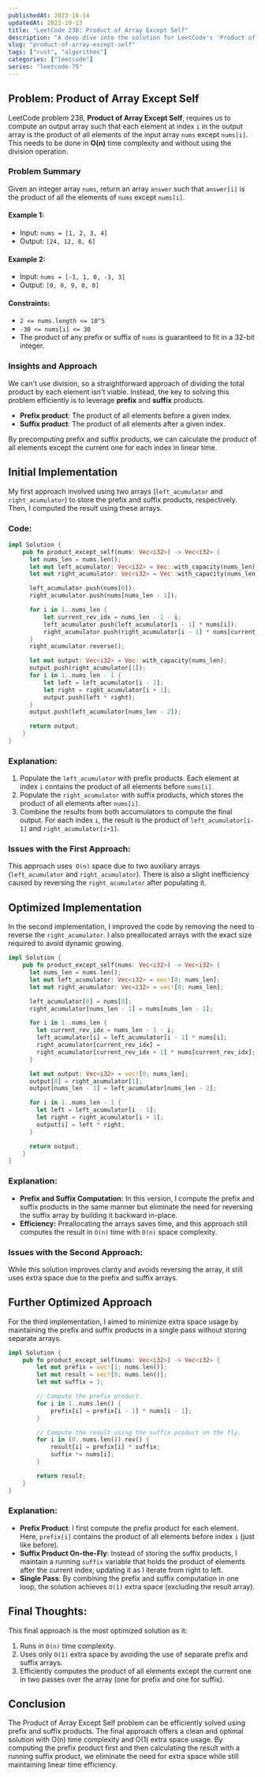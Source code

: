 ```yaml
---
publishedAt: 2023-10-14
updatedAt: 2023-10-13
title: "LeetCode 238: Product of Array Except Self"
description: "A deep dive into the solution for LeetCode's 'Product of Array Except Self' problem."
slug: "product-of-array-except-self"
tags: ["rust", "algorithms"]
categories: ["leetcode"]
series: "leetcode-75"
---
```


## Problem: Product of Array Except Self

LeetCode problem 238, **Product of Array Except Self**, requires us to compute an output array such that each element at index `i` in the output array is the product of all elements of the input array `nums` except `nums[i]`. This needs to be done in **O(n)** time complexity and without using the division operation.

### Problem Summary

Given an integer array `nums`, return an array `answer` such that `answer[i]` is the product of all the elements of `nums` except `nums[i]`.

#### Example 1:
- Input: `nums = [1, 2, 3, 4]`
- Output: `[24, 12, 8, 6]`
  
#### Example 2:
- Input: `nums = [-1, 1, 0, -3, 3]`
- Output: `[0, 0, 9, 0, 0]`

#### Constraints:
- `2 <= nums.length <= 10^5`
- `-30 <= nums[i] <= 30`
- The product of any prefix or suffix of `nums` is guaranteed to fit in a 32-bit integer.

### Insights and Approach

We can't use division, so a straightforward approach of dividing the total product by each element isn't viable. Instead, the key to solving this problem efficiently is to leverage **prefix** and **suffix** products.

- **Prefix product**: The product of all elements before a given index.
- **Suffix product**: The product of all elements after a given index.

By precomputing prefix and suffix products, we can calculate the product of all elements except the current one for each index in linear time.

## Initial Implementation

My first approach involved using two arrays (`left_acumulator` and `right_acumulator`) to store the prefix and suffix products, respectively. Then, I computed the result using these arrays.

### Code:

```rust
impl Solution {
    pub fn product_except_self(nums: Vec<i32>) -> Vec<i32> {
      let nums_len = nums.len();
      let mut left_acumulator: Vec<i32> = Vec::with_capacity(nums_len);
      let mut right_acumulator: Vec<i32> = Vec::with_capacity(nums_len);

      left_acumulator.push(nums[0]);
      right_acumulator.push(nums[nums_len - 1]);

      for i in 1..nums_len {
          let current_rev_idx = nums_len - 1 - i;
          left_acumulator.push(left_acumulator[i - 1] * nums[i]);
          right_acumulator.push(right_acumulator[i - 1] * nums[current_rev_idx]);
      }
      right_acumulator.reverse();

      let mut output: Vec<i32> = Vec::with_capacity(nums_len);
      output.push(right_acumulator[1]);
      for i in 1..nums_len - 1 {
          let left = left_acumulator[i - 1];
          let right = right_acumulator[i + 1];
          output.push(left * right);
      }
      output.push(left_acumulator[nums_len - 2]);

      return output;
    }
}
```

### Explanation:
1. Populate the `left_acumulator` with prefix products. Each element at index `i` contains the product of all elements before `nums[i]`.
2. Populate the `right_acumulator` with suffix products, which stores the product of all elements after `nums[i]`.
3. Combine the results from both accumulators to compute the final output. For each index `i`, the result is the product of `left_acumulator[i-1]` and `right_acumulator[i+1]`.

### Issues with the First Approach:
This approach uses` O(n)` space due to two auxiliary arrays (`left_acumulator` and `right_acumulator`).
There is also a slight inefficiency caused by reversing the `right_acumulator` after populating it.

## Optimized Implementation
In the second implementation, I improved the code by removing the need to reverse the `right_acumulator`. I also preallocated arrays with the exact size required to avoid dynamic growing.

```rust
impl Solution {
    pub fn product_except_self(nums: Vec<i32>) -> Vec<i32> {
      let nums_len = nums.len();
      let mut left_acumulator: Vec<i32> = vec![0; nums_len];
      let mut right_acumulator: Vec<i32> = vec![0; nums_len];

      left_acumulator[0] = nums[0];
      right_acumulator[nums_len - 1] = nums[nums_len - 1];

      for i in 1..nums_len {
        let current_rev_idx = nums_len - 1 - i;
        left_acumulator[i] = left_acumulator[i - 1] * nums[i];
        right_acumulator[current_rev_idx] =
        right_acumulator[current_rev_idx + 1] * nums[current_rev_idx];
      }

      let mut output: Vec<i32> = vec![0; nums_len];
      output[0] = right_acumulator[1];
      output[nums_len - 1] = left_acumulator[nums_len - 2];

      for i in 1..nums_len - 1 {
        let left = left_acumulator[i - 1];
        let right = right_acumulator[i + 1];
        output[i] = left * right;
      }

      return output;
    }
}
```
### Explanation:
- **Prefix and Suffix Computation:** In this version, I compute the prefix and suffix products in the same manner but eliminate the need for reversing the suffix array by building it backward in-place.
- **Efficiency:** Preallocating the arrays saves time, and this approach still computes the result in `O(n)` time with `O(n)` space complexity.

### Issues with the Second Approach:
While this solution improves clarity and avoids reversing the array, it still uses extra space due to the prefix and suffix arrays.

## Further Optimized Approach
For the third implementation, I aimed to minimize extra space usage by maintaining the prefix and suffix products in a single pass without storing separate arrays.

```rust
impl Solution {
    pub fn product_except_self(nums: Vec<i32>) -> Vec<i32> {
        let mut prefix = vec![1; nums.len()];
        let mut result = vec![0; nums.len()];
        let mut suffix = 1;

        // Compute the prefix product.
        for i in 1..nums.len() {
            prefix[i] = prefix[i - 1] * nums[i - 1];
        }

        // Compute the result using the suffix product on the fly.
        for i in (0..nums.len()).rev() {
            result[i] = prefix[i] * suffix;
            suffix *= nums[i];
        }

        return result;
    }
}
```

### Explanation:
- **Prefix Product**: I first compute the prefix product for each element. Here, `prefix[i]` contains the product of all elements before index `i` (just like before).
- **Suffix Product On-the-Fly**: Instead of storing the suffix products, I maintain a running `suffix` variable that holds the product of elements after the current index, updating it as I iterate from right to left.
- **Single Pass**: By combining the prefix and suffix computation in one loop, the solution achieves `O(1)` extra space (excluding the result array).

## Final Thoughts:
This final approach is the most optimized solution as it:

1. Runs in `O(n)` time complexity.
2. Uses only `O(1)` extra space by avoiding the use of separate prefix and suffix arrays.
3. Efficiently computes the product of all elements except the current one in two passes over the array (one for prefix and one for suffix).

## Conclusion
The Product of Array Except Self problem can be efficiently solved using prefix and suffix products. The final approach offers a clean and optimal solution with O(n) time complexity and O(1) extra space usage. By computing the prefix product first and then calculating the result with a running suffix product, we eliminate the need for extra space while still maintaining linear time efficiency.
